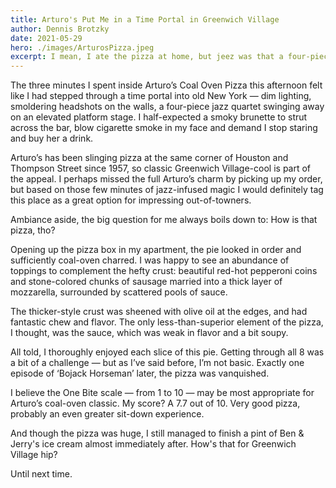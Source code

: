 ```yaml
---
title: Arturo's Put Me in a Time Portal in Greenwich Village
author: Dennis Brotzky
date: 2021-05-29
hero: ./images/ArturosPizza.jpeg
excerpt: I mean, I ate the pizza at home, but jeez was that a four-piece jazz quartet on stage?
---
```

The three minutes I spent inside Arturo’s Coal Oven Pizza this afternoon felt like I had stepped through a time portal into old New York — dim lighting, smoldering headshots on the walls, a four-piece jazz quartet swinging away on an elevated platform stage. I half-expected a smoky brunette to strut across the bar, blow cigarette smoke in my face and demand I stop staring and buy her a drink.

Arturo’s has been slinging pizza at the same corner of Houston and Thompson Street since 1957, so classic Greenwich Village-cool is part of the appeal. I perhaps missed the full Arturo’s charm by picking up my order, but based on those few minutes of jazz-infused magic I would definitely tag this place as a great option for impressing out-of-towners.

Ambiance aside, the big question for me always boils down to: How is that pizza, tho?

Opening up the pizza box in my apartment, the pie looked in order and sufficiently coal-oven charred. I was happy to see an abundance of toppings to complement the hefty crust: beautiful red-hot pepperoni coins and stone-colored chunks of sausage married into a thick layer of mozzarella, surrounded by scattered pools of sauce.

The thicker-style crust was sheened with olive oil at the edges, and had fantastic chew and flavor. The only less-than-superior element of the pizza, I thought, was the sauce, which was weak in flavor and a bit soupy.

All told, I thoroughly enjoyed each slice of this pie. Getting through all 8 was a bit of a challenge — but as I’ve said before, I’m not basic. Exactly one episode of ‘Bojack Horseman’ later, the pizza was vanquished.

I believe the One Bite scale — from 1 to 10 — may be most appropriate for Arturo’s coal-oven classic. My score? A 7.7 out of 10. Very good pizza, probably an even greater sit-down experience.

And though the pizza was huge, I still managed to finish a pint of Ben & Jerry's ice cream almost immediately after. How's that for Greenwich Village hip?

Until next time.